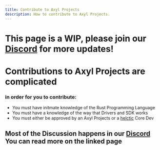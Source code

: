 ```yaml
---
title: Contribute to Axyl Projects
description: How to contribute to Axyl Projects.
---
```


# This page is a WIP, please join our [Discord](https://discord.gg/axyl) for more updates!

# Contributions to Axyl Projects are complicated

### in order for you to contribute:
 - You must have initmate knowledge of the Rust Programming Language
 - You must have a knowledge of the way that Drivers and SDK works
 - You must either be approved by an Axyl Projects or a [helctic](https://helctic.dev) Core Dev

 ## Most of the Discussion happens in our [Discord](/en/community/discord) You can read more on the linked page

<ImageComponent />
